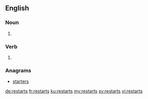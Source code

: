 ==English==

===Noun===
{{head|en|plural}}

# {{plural of|restart|lang=en}}

===Verb===
{{head|en|verb form}}

# {{en-third-person singular of|restart}}

===Anagrams===
* [[starters#English|starters]]

[[de:restarts]]
[[fr:restarts]]
[[ku:restarts]]
[[my:restarts]]
[[sv:restarts]]
[[vi:restarts]]